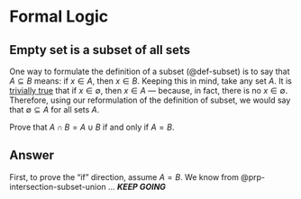 # Formal Logic {#logic}

::: {#exm-emptyset-subset}
## Empty set is a subset of all sets
One way to formulate the definition of a subset (@def-subset) is to say that $A \subseteq B$ means: if $x \in A$, then $x \in B$.
Keeping this in mind, take any set $A$.
It is [trivially true]{.underline} that if $x \in \emptyset$, then $x \in A$ --- because, in fact, there is no $x \in \emptyset$.
Therefore, using our reformulation of the definition of subset, we would say that $\emptyset \subseteq A$ for all sets $A$.
:::

::: {#exr-union-intersection-equality}
Prove that $A \cap B = A \cup B$ if and only if $A = B$.

:::: {.callout-note collapse="true"}
## Answer
First, to prove the "if" direction, assume $A = B$.
We know from @prp-intersection-subset-union ... ***KEEP GOING***
::::
:::
